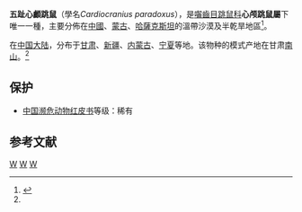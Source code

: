 {{Speciesbox
| taxon = Cardiocranius paradoxus
| fossil_range = 最近
| image = Почтовая марка СССР № 5659. 1985. Животные Красной книги СССР.jpg
| status = DD | status_system = IUCN3.1
| status_ref = <ref name=iucn>{{IUCN2008|assessors=Batsaikhan, N., Avirmed, D. & Tinnin, D. |year=2008|id=3858|title=Cardiocranius paradoxus|downloaded=2009-3-15}}</ref>
| parent_authority = Satunin, 1903
| binomial_authority = (Satunin, 1903)<ref name='id1184'>{{cite web| url =http://www.bioinfo.cn/db05/BjdwSpecies.php?action=view&id=1184| title =五趾心颅跳鼠| work =《中国动物物种编目数据库》| publisher =中国科学院微生物研究所| author =中国科学院动物研究所| accessdate =2009-03-27| deadurl =yes| archiveurl =https://web.archive.org/web/20160305013144/http://www.bioinfo.cn/db05/BjdwSpecies.php?action=view&id=1184| archivedate =2016-03-05}}</ref>
}}

'''五趾心顱跳鼠'''（學名''Cardiocranius paradoxus''），是[[囓齒目|囓齒目]][[跳鼠科|跳鼠科]]'''心颅跳鼠屬'''下唯一一種，主要分佈在[[中國|中國]]、[[蒙古|蒙古]]、[[哈薩克斯坦|哈薩克斯坦]]的溫帶沙漠及半乾旱地區<ref name=msw>{{MSW3|pages=871-893}}</ref>。

在[[中国大陆|中国大陆]]，分布于[[甘肃|甘肃]]、[[新疆|新疆]]、[[内蒙古|内蒙古]]、[[宁夏|宁夏]]等地。该物种的模式产地在甘肃[[南山|南山]]。<ref name='id1184'/>

==保护==
*[[中国濒危动物红皮书|中国濒危动物红皮书]]等级：稀有

== 参考文献 ==
{{reflist}}
{{Taxonbar|from=Q1482249}}

[[Category:IUCN红色名录数据缺乏物种|W]]
[[Category:心颅跳鼠屬|W]]
[[Category:1903年描述的动物|W]]


{{mammal-stub}}
